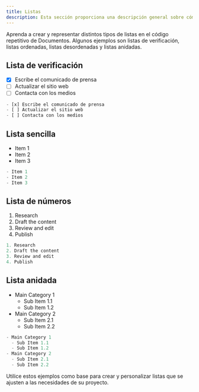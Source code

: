 ```yaml
---
title: Listas
description: Esta sección proporciona una descripción general sobre cómo crear y usar listas en el código fuente de Documentos.
---
```


Aprenda a crear y representar distintos tipos de listas en el código repetitivo de Documentos. Algunos ejemplos son listas de verificación, listas ordenadas, listas desordenadas y listas anidadas.

## Lista de verificación

- [x] Escribe el comunicado de prensa
- [ ] Actualizar el sitio web
- [ ] Contacta con los medios

```jsx
- [x] Escribe el comunicado de prensa
- [ ] Actualizar el sitio web
- [ ] Contacta con los medios
```

## Lista sencilla

- Item 1
- Item 2
- Item 3

```jsx
- Item 1
- Item 2
- Item 3
```

## Lista de números

1. Research
2. Draft the content
3. Review and edit
4. Publish

```jsx
1. Research
2. Draft the content
3. Review and edit
4. Publish
```

## Lista anidada

- Main Category 1
  - Sub Item 1.1
  - Sub Item 1.2
- Main Category 2
  - Sub Item 2.1
  - Sub Item 2.2

```jsx
- Main Category 1
  - Sub Item 1.1
  - Sub Item 1.2
- Main Category 2
  - Sub Item 2.1
  - Sub Item 2.2
```

Utilice estos ejemplos como base para crear y personalizar listas que se ajusten a las necesidades de su proyecto.